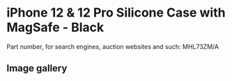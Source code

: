 # iPhone 12 & 12 Pro Silicone Case with MagSafe - Black

Part number, for search engines, auction websites and such: MHL73ZM/A

## Image gallery

<div style={{ width: "768px" }}>
  <GalleryComponent
    images={[
      {
        original: "/everysource/MHL73",
        thumbnail: "/everypreview/MHL73",
      },
      {
        original: "/everysource/MHL73_AV01",
        thumbnail: "/everypreview/MHL73_AV01",
      },
      {
        original: "/everysource/MHL73_AV02",
        thumbnail: "/everypreview/MHL73_AV02",
      },
      {
        original: "/everysource/MHL73_AV03",
        thumbnail: "/everypreview/MHL73_AV03",
      },
      {
        original: "/everysource/MHL73_AV04",
        thumbnail: "/everypreview/MHL73_AV04",
      },
      {
        original: "/everysource/MHL73_AV05",
        thumbnail: "/everypreview/MHL73_AV05",
      },
      {
        original: "/everysource/MHL73_AV06",
        thumbnail: "/everypreview/MHL73_AV06",
      },
      {
        original: "/everysource/MHL73_AV07",
        thumbnail: "/everypreview/MHL73_AV07",
      },
      {
        original: "/everysource/MHL73_AV08",
        thumbnail: "/everypreview/MHL73_AV08",
      },
      {
        original: "/everysource/MHL73_AV09",
        thumbnail: "/everypreview/MHL73_AV09",
      },
      {
        original: "/everysource/MHL73_AV10",
        thumbnail: "/everypreview/MHL73_AV10",
      }
    ]}
  />
</div>